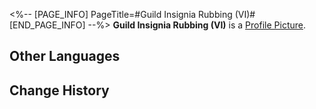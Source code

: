 <%-- [PAGE_INFO]
PageTitle=#Guild Insignia Rubbing (VI)#
[END_PAGE_INFO] --%>
{{Item Infobox
|id          = 140263
|image       = Item Guild Insignia Rubbing (VI).png
|type        = Mission Item
|invCategory = Missions
|rarity      = 1
|effect      = 
|description = A rubbing put together at a particular angle, portraying the secret insignia left by Scholar Bernini, who was Todd's teacher. It seems to be hiding some important information.
}}
'''Guild Insignia Rubbing (VI)''' is a [[Profile Picture]].

==Other Languages==
{{Other Languages
|en   = Guild Insignia Rubbing (VI)
|zhs  = 学会标识的拓片（其六）
|zht  = 學會標記拓片（其六）
|ja   = 学会のマークの拓本（六）
|ko   = 학회 표식의 탁본 (6)
|es   = Calco de una marca de la Sociedad (VI)
|fr   = Estampe de marque de la Guilde (VI)
|ru   = Эстамп Гильдии VI
|th   = ภาพจารึกที่มีสัญลักษณ์ของสถาบัน (6)
|vi   = Bản Khắc Ký Hiệu Của Hội 6
|de   = Gildeninsignien-Abrieb (VI)
|id   = Jejak Simbol Ilmu Akademis (Bagian 6)
|pt   = Parte da Insígnia da Guilda (VI)
}}

==Change History==
{{Change History|1.2}}